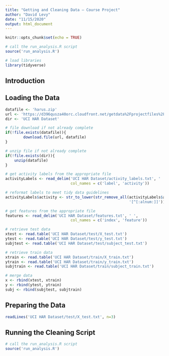 ```yaml
---
title: "Getting and Cleaning Data – Course Project"
author: "David Levy"
date: "11/15/2020"
output: html_document
---
```


```r
knitr::opts_chunk$set(echo = TRUE)

# call the run_analysis.R script
source('run_analysis.R')

# load libraries
library(tidyverse)
```

## Introduction


## Loading the Data




```r

datafile <- 'harus.zip'
url <- 'https://d396qusza40orc.cloudfront.net/getdata%2Fprojectfiles%2FUCI%20HAR%20Dataset.zip'
dir <- 'UCI HAR Dataset'

# file download if not already complete
if(!file.exists(datafile)){
        download.file(url, datafile) 
}

# unzip file if not already complete
if(!file.exists(dir)){
	unzip(datafile)
}

```

```r

# get activity labels from the appropriate file
activityLabels <- read_delim('UCI HAR Dataset/activity_labels.txt', ' ',
                             col_names = c('label', 'activity'))

# reformat labels to meet tidy data guidelines
activityLabels$activity <- str_to_lower(str_remove_all(activityLabels$activity, 
                                                       '[^[:alnum:]]'))

# get features from the appropriate file
features <- read_delim('UCI HAR Dataset/features.txt', ' ',
                             col_names = c('index', 'feature'))
```

```r

# retrieve test data
xtest <- read.table('UCI HAR Dataset/test/X_test.txt')
ytest <- read.table('UCI HAR Dataset/test/y_test.txt')
subjtest <- read.table('UCI HAR Dataset/test/subject_test.txt')

# retrieve train data
xtrain <- read.table('UCI HAR Dataset/train/X_train.txt')
ytrain <- read.table('UCI HAR Dataset/train/y_train.txt')
subjtrain <- read.table('UCI HAR Dataset/train/subject_train.txt')

# merge data
x <- rbind(xtest, xtrain)
y <- rbind(ytest, ytrain)
subj <- rbind(subjtest, subjtrain)
```

## Preparing the Data

```r

readLines('UCI HAR Dataset/test/X_test.txt', n=3)

```

## Running the Cleaning Script

```r

# call the run_analysis.R script
source('run_analysis.R')

```
